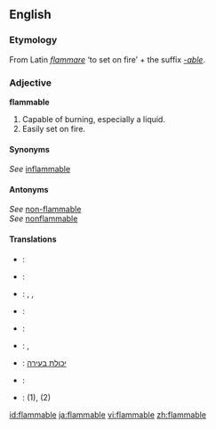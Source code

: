 ==English==

===Etymology===
From Latin ''[[flammare]]'' ‘to set on fire’ + the suffix ''[[-able]]''.

===Adjective===
'''flammable'''

#Capable of burning, especially a liquid.
#Easily set on fire.

====Synonyms====
''See'' [[inflammable]]<br />

====Antonyms====
''See'' [[non-flammable]]<br />
''See'' [[nonflammable]]

====Translations====
{{trans-top|Capable of burning}}
{{trans-bottom}}
{{trans-top|Volatile}}
{{trans-bottom}}
{{checktrans}}
<!--added {{ttbc}}s here.-->
{{trans-top|Flammable}}
*{{ttbc|Catalan}}: {{t|ca|inflamable}}
*{{ttbc|Danish}}: {{t|da|brændbar}}
*{{ttbc|Dutch}}: {{t|nl|ontvlambaar}}, {{t|nl|licht ontvlambaar}}, {{t-|nl|brandbaar}}
*{{ttbc|Finnish}}: {{t|fi|leimahtava}}
*{{ttbc|French}}: {{t+|fr|inflammable}}
{{trans-mid}}
*{{ttbc|German}}: {{t|de|brennbar}}, {{t|de|entflammbar}}
*{{ttbc|Hebrew}}: [[יכולת בעירה]]
*{{ttbc|Spanish}}: {{t|es|inflamable}}
*{{ttbc|Swedish}}: {{t|sv|brännbar}} (1), {{t|sv|lättantändlig}} (2)
{{trans-bottom}}

[[id:flammable]]
[[ja:flammable]]
[[vi:flammable]]
[[zh:flammable]]